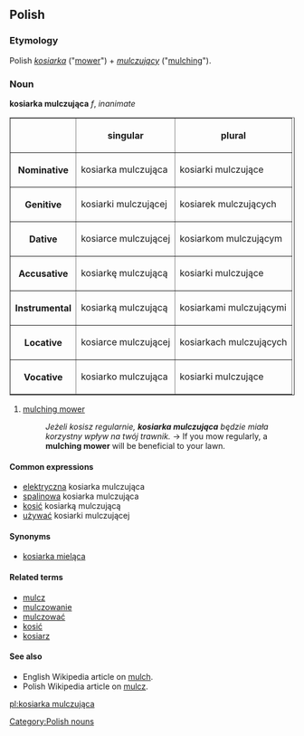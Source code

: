 ==Polish==

===Etymology===
Polish ''[[kosiarka]]'' ("[[mower]]") + ''[[mulczujący]]'' ("[[mulching]]").

===Noun===
'''kosiarka mulczująca''' ''f'', ''inanimate''

<table border=1>
<tr><th><th>singular<th>plural</tr>
<tr><th>Nominative<td>kosiarka mulczująca<td>kosiarki mulczujące</tr>
<tr><th>Genitive<td>kosiarki mulczującej<td>kosiarek mulczujących</tr>
<tr><th>Dative<td>kosiarce mulczującej<td>kosiarkom mulczującym</tr>
<tr><th>Accusative<td>kosiarkę mulczującą<td>kosiarki mulczujące</tr>
<tr><th>Instrumental<td>kosiarką mulczującą<td>kosiarkami mulczującymi</tr>
<tr><th>Locative<td>kosiarce mulczującej<td>kosiarkach mulczujących</tr>
<tr><th>Vocative<td>kosiarko mulczująca<td>kosiarki mulczujące</tr>
</table>

# [[mulching mower]]
#:''Jeżeli kosisz regularnie, '''kosiarka mulczująca''' będzie miała korzystny wpływ na twój trawnik.'' → If you mow regularly, a '''mulching mower''' will be beneficial to your lawn.

====Common expressions====
*[[elektryczna]] kosiarka mulczująca
*[[spalinowa]] kosiarka mulczująca
*[[kosić]] kosiarką mulczującą
*[[używać]] kosiarki mulczującej

====Synonyms====
*[[kosiarka mieląca]]

====Related terms====
*[[mulcz]]
*[[mulczowanie]]
*[[mulczować]]
*[[kosić]]
*[[kosiarz]]

====See also====
*English Wikipedia article on [[w:mulch|mulch]].
*Polish Wikipedia article on [[:w:pl:mulcz|mulcz]].

[[Category:Polish nouns]]

[[pl:kosiarka mulczująca]]
